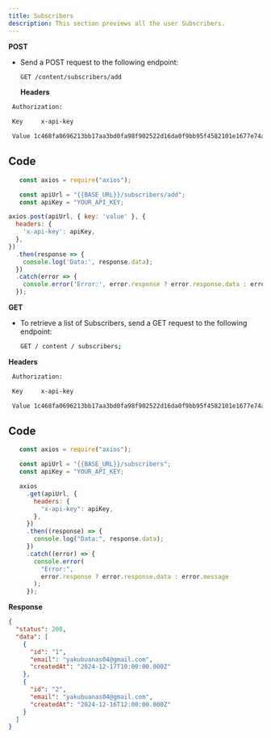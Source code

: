 ```yaml
---
title: Subscribers
description: This section previews all the user Subscribers.
---
```


**POST**

- Send a POST request to the following endpoint:

  ```bash
  GET /content/subscribers/add
  ```

  **Headers**

```bash
 Authorization:

 Key     x-api-key

 Value 1c468fa0696213bb17aa3bd0fa98f902522d16da0f9bb95f4582101e1677e74a
```

## Code

```js
   const axios = require("axios");

   const apiUrl = "{{BASE_URL}}/subscribers/add";
   const apiKey = "YOUR_API_KEY;

axios.post(apiUrl, { key: 'value' }, {
  headers: {
    'x-api-key': apiKey,
  },
})
  .then(response => {
    console.log('Data:', response.data);
  })
  .catch(error => {
    console.error('Error:', error.response ? error.response.data : error.message);
  });

```

**GET**

- To retrieve a list of Subscribers, send a GET request to the following endpoint:

  ```bash
  GET / content / subscribers;
  ```

**Headers**

```bash
 Authorization:

 Key     x-api-key

 Value 1c468fa0696213bb17aa3bd0fa98f902522d16da0f9bb95f4582101e1677e74a
```

## Code

```js
   const axios = require("axios");

   const apiUrl = "{{BASE_URL}}/subscribers";
   const apiKey = "YOUR_API_KEY;

   axios
     .get(apiUrl, {
       headers: {
         "x-api-key": apiKey,
       },
     })
     .then((response) => {
       console.log("Data:", response.data);
     })
     .catch((error) => {
       console.error(
         "Error:",
         error.response ? error.response.data : error.message
       );
     });
```

**Response**

```json
{
  "status": 200,
  "data": [
    {
      "id": "1",
      "email": "yakubuanas04@gmail.com",
      "createdAt": "2024-12-17T10:00:00.000Z"
    },
    {
      "id": "2",
      "email": "yakubuanas04@gmail.com",
      "createdAt": "2024-12-16T12:00:00.000Z"
    }
  ]
}
```
